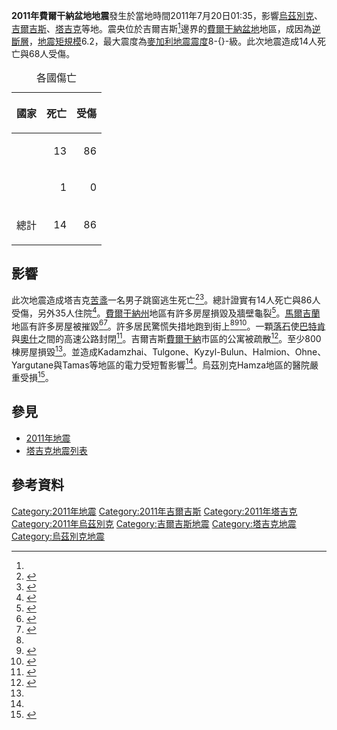 {{noteTA |G1=Earthquake }}
{{expand|time=2016-11-15T08:54:45+00:00}}
{{Infobox earthquake
| title = 2011年費爾干納盆地地震
| image = Jul-2011 Ferghana-earthquake Shakemap.jpg
| image alt =
| imagecaption = USGS ShakeMap of the earthquake
| map =
| map alt =
| caption =
| image name =
| map2 =
| mapsize =
| date = 2011年7月19日 (UTC)
| origintime = 19:35:43 UTC <ref name=ISC-GEM/>
| duration = 
| magnitude = 6.2 [[地震矩規模|M<sub>w</sub>]] <ref name=ISC-GEM/>
| depth = {{Convert|20|km|mi|0|abbr=on}} <ref name=ISC-GEM/><ref name=USGS/>
| location = {{Coord|40.081|N|71.410|E}} <ref name=USGS/>
| type = [[逆斷層|逆斷層]] <ref name=USGS/>
| countries affected = [[烏茲別克|烏茲別克]] <br />[[吉爾吉斯|吉爾吉斯]] <br />[[塔吉克斯坦|塔吉克]]
| damages = 有限的 <ref name=NGDC/>
| intensity = [[麥加利地震震度|VIII]]<ref name="usgs-2">{{cite web |title=PAGER - M 6.1 - KYRGYZSTAN |url=http://earthquake.usgs.gov/earthquakes/pager/events/us/c00050ll/index.html |work=Prompt Assessment of Global Earthquakes for Response ([[PAGER|PAGER]]) |publisher=[[United_States_Geological_Survey|United States Geological Survey]] |accessdate=2011-07-20 |deadurl=yes |archiveurl=https://www.webcitation.org/60JFOnXbE?url=http://earthquake.usgs.gov/earthquakes/pager/events/us/c00050ll/index.html |archivedate=2011-07-20 }}</ref>
| PGA =
| foreshocks = 
| aftershocks = 
| casualties = 14人死亡 <ref name=NGDC/> <br />86人受傷 <ref name=NGDC/>
}}

'''2011年費爾干納盆地地震'''發生於當地時間2011年7月20日01:35，影響[[烏茲別克|烏茲別克]]、[[吉爾吉斯|吉爾吉斯]]、[[塔吉克斯坦|塔吉克]]等地。震央位於吉爾吉斯<ref name=USGS/>邊界的[[費爾干納盆地|費爾干納盆地]]地區，成因為[[逆斷層|逆斷層]]，[[地震矩規模|地震矩規模]]6.2，最大震度為[[麥加利地震震度|麥加利地震震度]]8-{}-級。此次地震造成14人死亡與68人受傷。

{| class="wikitable sortable floatright" style="clear:right; margin-left:7px; margin-top:0; margin-right:0; margin-bottom:3px;"
|+各國傷亡
|-
! 國家
! 死亡
! 受傷
|-
| {{flag|Uzbekistan}}
| align=right| 13 
| align=right| 86
|-
| {{flag|Tajikistan}}
| align=right| 1
| align=right| 0
|-
! style="text-align:left"| 總計
! style="text-align:right"| 14
! style="text-align:right"| 86
|}

== 影響 ==
此次地震造成塔吉克[[苦盞|苦盞]]一名男子跳窗逃生死亡<ref>{{cite news|last=AFP|first=Google|title=At least 13 killed in Uzbekistan quake|url=https://www.google.com/hostednews/afp/article/ALeqM5infYwiV7qDzNjMaCskabtBLPrbOg|accessdate=20 July 2011|newspaper=Agence France-Presse|date=July 20, 2011|archive-date=2014-02-21|archive-url=https://web.archive.org/web/20140221090703/http://www.google.com/hostednews/afp/article/ALeqM5infYwiV7qDzNjMaCskabtBLPrbOg|dead-url=no}}</ref><ref name="bankok-1">{{cite web|title=At least 13 killed in Uzbekistan quake|url=http://www.bangkokpost.com/news/world/247976/uzbekistan-quake-kills-at-least-13|publisher=''[[Bangkok_Post|Bangkok Post]]''|accessdate=2011-07-20}}</ref>。總計證實有14人死亡與86人受傷，另外35人住院<ref name="forbes1">{{cite news|last=Leonard|first=Peter|title=At least 14 killed in Central Asia earthquake|url=http://news.yahoo.com/least-14-killed-central-asia-earthquake-154415233.html|work=Yahoo! News|publisher=Associated Press|accessdate=2015-01-10|deadurl=no|archiveurl=https://web.archive.org/web/20110731181235/http://news.yahoo.com/least-14-killed-central-asia-earthquake-154415233.html|archivedate=2011-07-31}}</ref>。[[費爾干納州|費爾干納州]]地區有許多房屋損毀及牆壁龜裂<ref name="bbc1">{{cite news|title=BBC News - Earthquake strikes Uzbekistan and Kyrgyzstan|url=http://www.bbc.co.uk/news/world-asia-pacific-14220752|publisher=''[[BBC_News|BBC News]]''|accessdate=2011-07-20|date=2011-07-20|archiveurl=https://web.archive.org/web/20110720172011/http://www.bbc.co.uk/news/world-asia-pacific-14220752|archivedate=2011-07-20|deadurl=no}}</ref>。[[馬爾吉蘭|馬爾吉蘭]]地區有許多房屋被摧毀<ref name="reuters-canada1">{{cite news|title=Powerful earthquake hits Central Asian valley|url=http://ca.reuters.com/article/topNews/idCATRE76I6IT20110720?pageNumber=2&virtualBrandChannel=0|publisher=''[[Reuters|Reuters]] Canada''|accessdate=2011-07-20|date=2011-07-20|archive-date=2011-08-12|archive-url=https://web.archive.org/web/20110812145628/http://ca.reuters.com/article/topNews/idCATRE76I6IT20110720?pageNumber=2&virtualBrandChannel=0|dead-url=no}}</ref><ref name="irish-1">{{cite news|title=Earthquake kills 13 in central Asia|url=http://www.irishtimes.com/newspaper/breaking/2011/0720/breaking45.html|publisher=[[Irish_Times|Irish Times]]|accessdate=2011-07-07|archiveurl=https://web.archive.org/web/20110721024458/http://www.irishtimes.com/newspaper/breaking/2011/0720/breaking45.html|archivedate=2011-07-21|deadurl=no}}</ref>。許多居民驚慌失措地跑到街上<ref name="reuters-canada1" /><ref name="vancouver-sun1">{{cite web|title=Kyrgyzstan, Uzbekistan hit by 6.2 earthquake|url=http://www.vancouversun.com/news/Kyrgyzstan+Uzbekistan+earthquake/5127841/story.html|publisher=''[[Vancouver_Sun|Vancouver Sun]]''|accessdate=2011-07-20|deadurl=yes|archiveurl=https://web.archive.org/web/20110812224201/http://www.vancouversun.com/news/Kyrgyzstan+Uzbekistan+earthquake/5127841/story.html|archivedate=2011-08-12}}</ref><ref name="cnn1">{{cite news|title=Report: Quake in central Asia kills 13|url=http://www.cnn.com/2011/WORLD/asiapcf/07/20/uzbekistan.earthquake/|work=cnn.com|publisher=''[[CNN|CNN]]''|accessdate=2011-07-20|date=2011-07-20|archive-date=2018-10-04|archive-url=https://web.archive.org/web/20181004050414/http://www.cnn.com/2011/WORLD/asiapcf/07/20/uzbekistan.earthquake/|dead-url=no}}</ref>。一顆[[落石|落石]]使[[巴特肯|巴特肯]]與[[奧什_(吉爾吉斯)|奧什]]之間的高速公路封閉<ref name="boston-globe1">{{cite news |last=Kutuyeva |first=Aizada |title=Powerful earthquake strikes southern Kyrgyzstan |url=http://www.boston.com/news/world/asia/articles/2011/07/20/powerful_earthquake_strikes_southern_kyrgyzstan/ |publisher=''[[Boston_Globe|Boston Globe]]'' |accessdate=2011-07-20 |deadurl=yes |archiveurl=https://web.archive.org/web/20120725100525/http://www.boston.com/news/world/asia/articles/2011/07/20/powerful_earthquake_strikes_southern_kyrgyzstan/ |archivedate=2012-07-25 }}</ref>。吉爾吉斯[[費爾干納|費爾干納]]市區的公寓被疏散<ref name="jpost-1">{{cite web|title=Strong earthquake hits Central Asia - USGS|url=http://www.jpost.com/Headlines/Article.aspx?id=230129|publisher=[[Jerusalem_Post|Jerusalem Post]]|accessdate=2011-07-07|archiveurl=https://web.archive.org/web/20110720233730/http://www.jpost.com/Headlines/Article.aspx?id=230129|archivedate=2011-07-20|deadurl=no}}</ref>。至少800棟房屋損毀<ref name="EarthquakeReport" />。並造成Kadamzhai、Tulgone、Kyzyl-Bulun、Halmion、Ohne、Yargutane與Tamas等地區的電力受短暫影響<ref name="EarthquakeReport" />。烏茲別克Hamza地區的醫院嚴重受損<ref name="EarthquakeReport">{{Cite web|title=Earthquake Report|url=http://earthquake-report.com/2011/07/19/extemely-dangerous-earthquake-in-kyrgyzstan/|publisher=EarthquakeReport.com|accessdate=2011-07-20|archive-date=2018-09-29|archive-url=https://web.archive.org/web/20180929150125/https://earthquake-report.com/2011/07/19/extemely-dangerous-earthquake-in-kyrgyzstan/|dead-url=no}}</ref>。

== 參見 ==
* [[2011年地震|2011年地震]]
* [[塔吉克地震列表|塔吉克地震列表]]

== 參考資料 ==
{{reflist|2|refs=
<ref name=ISC-GEM>{{citation|title=ISC-GEM Global Instrumental Earthquake Catalogue (1900–2009)|url=http://www.isc.ac.uk/iscgem/index.php|author=ISC|year=2016|publisher=[[International_Seismological_Centre|International Seismological Centre]]|series=Version 3.0|accessdate=2016-11-15|archive-date=2016-11-25|archive-url=https://web.archive.org/web/20161125091901/http://www.isc.ac.uk/iscgem/index.php|dead-url=no}}</ref>
<ref name=NGDC>{{citation|title=Significant Earthquake Database|url=https://www.ngdc.noaa.gov/nndc/struts/form?t=101650&s=1&d=1|author=National Geophysical Data Center / World Data Service (NGDC/WDS)|publisher=[[National_Geophysical_Data_Center|National Geophysical Data Center]], [[National_Oceanic_and_Atmospheric_Administration|NOAA]]|doi=10.7289/V5TD9V7K|accessdate=2016-11-15|archive-date=2017-07-21|archive-url=https://web.archive.org/web/20170721203405/https://www.ngdc.noaa.gov/nndc/struts/form?t=101650&s=1&d=1|dead-url=no}}</ref>
<ref name=USGS>{{cite web|title=M6.1 - Kyrgyzstan|url=http://earthquake.usgs.gov/earthquakes/eventpage/usp000j560#general_region|author=USGS|publisher=[[United_States_Geological_Survey|United States Geological Survey]]|accessdate=2016-11-15|archive-date=2019-10-13|archive-url=https://web.archive.org/web/20191013164042/https://earthquake.usgs.gov/earthquakes/eventpage/usp000j560#general_region|dead-url=no}}</ref>
}}

{{Earthquakes in 2011}}

[[Category:2011年地震|Category:2011年地震]]
[[Category:2011年吉爾吉斯|Category:2011年吉爾吉斯]]
[[Category:2011年塔吉克|Category:2011年塔吉克]]
[[Category:2011年烏茲別克|Category:2011年烏茲別克]]
[[Category:吉爾吉斯地震|Category:吉爾吉斯地震]]
[[Category:塔吉克地震|Category:塔吉克地震]]
[[Category:烏茲別克地震|Category:烏茲別克地震]]